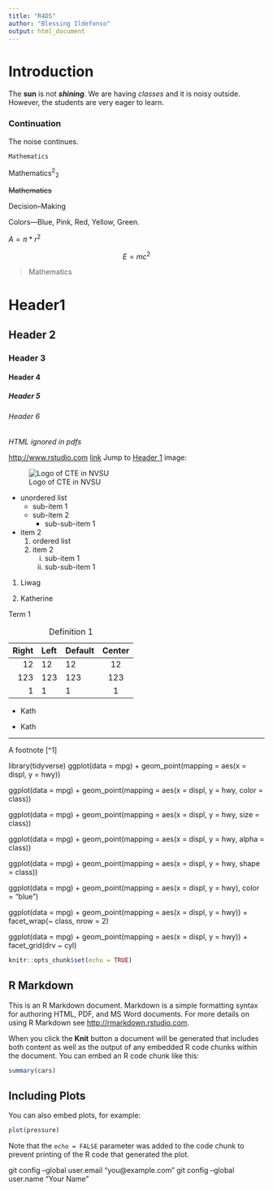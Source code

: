 ```yaml
---
title: "R4DS"
author: "Blessing Ildefonso"
output: html_document
---
```

# Introduction

The **sun** is not ***shining***. We are having *classes* and it is noisy outside. However, the students are very eager to learn.

### Continuation

The noise continues.

`Mathematics`

Mathematics^2^~2~

~~Mathematics~~

Decision--Making

Colors---Blue, Pink, Red, Yellow, Green.

$A = \pi*r^{2}$

$$E = mc^{2}$$

>Mathematics

# Header1 {#anchor}

## Header 2 {#css_id}

### Header 3 {.css_class}

#### Header 4

##### Header 5

###### Header 6

\textbf{Tex ignored in HTML}
<em>HTML ignored in pdfs</em>

<http://www.rstudio.com>
[link](www.rstudio.com)
Jump to [Header 1](#anchor)
image:
  
![Logo of CTE in NVSU](cted.png)

* unordered list
  + sub-item 1
  + sub-item 2
    - sub-sub-item 1
    
* item 2
  1. ordered list
  2. item 2
      i) sub-item 1
      ii) sub-sub-item 1
      
(@) Liwag

(@) Katherine

Term 1

: Definition 1

| Right | Left | Default | Center |
|------:|:-----|---------|:------:|
| 12 | 12 | 12 | 12 |
| 123 | 123 | 123 | 123 |
| 1 | 1 | 1 | 1 |

- Kath

- Kath

***

A footnote [^1]

library(tidyverse)
ggplot(data = mpg) +
geom_point(mapping = aes(x = displ, y = hwy))

ggplot(data = mpg) +
geom_point(mapping = aes(x = displ, y = hwy, color = class))

ggplot(data = mpg) +
geom_point(mapping = aes(x = displ, y = hwy, size = class))

ggplot(data = mpg) +
geom_point(mapping = aes(x = displ, y = hwy, alpha = class))

ggplot(data = mpg) +
geom_point(mapping = aes(x = displ, y = hwy, shape = class))

ggplot(data = mpg) +
geom_point(mapping = aes(x = displ, y = hwy), color = "blue")

ggplot(data = mpg) +
geom_point(mapping = aes(x = displ, y = hwy)) +
facet_wrap(~ class, nrow = 2)

ggplot(data = mpg) +
geom_point(mapping = aes(x = displ, y = hwy)) +
facet_grid(drv ~ cyl)
```r
knitr::opts_chunk$set(echo = TRUE)
```

## R Markdown

This is an R Markdown document. Markdown is a simple formatting syntax for authoring HTML, PDF, and MS Word documents. For more details on using R Markdown see <http://rmarkdown.rstudio.com>.

When you click the **Knit** button a document will be generated that includes both content as well as the output of any embedded R code chunks within the document. You can embed an R code chunk like this:

```r
summary(cars)
```

## Including Plots

You can also embed plots, for example:

```r
plot(pressure)
```

Note that the `echo = FALSE` parameter was added to the code chunk to prevent printing of the R code that generated the plot.

git config --global user.email "you@example.com"
  git config --global user.name "Your Name"